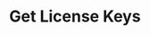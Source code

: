 ---
title: Get License Keys
description: Retrieve a list of license keys associated with your account.
openapi: get /license_keys
---